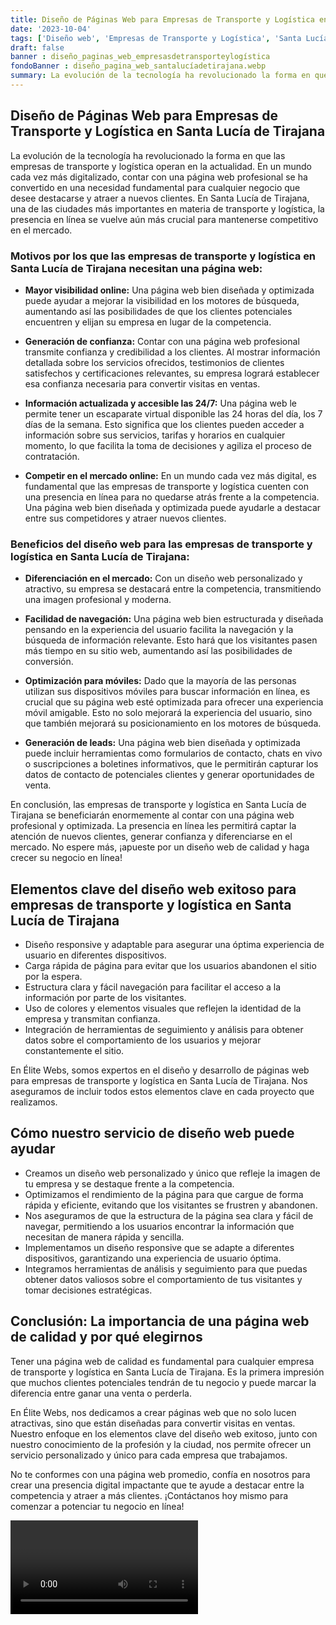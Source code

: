 ```yaml
---
title: Diseño de Páginas Web para Empresas de Transporte y Logística en Santa Lucía de Tirajana
date: '2023-10-04'
tags: ['Diseño web', 'Empresas de Transporte y Logística', 'Santa Lucía de Tirajana']
draft: false
banner : diseño_paginas_web_empresasdetransporteylogística
fondoBanner : diseño_pagina_web_santalucíadetirajana.webp
summary: La evolución de la tecnología ha revolucionado la forma en que las empresas de transporte y logística operan en la actualidad. En un mundo cada vez más digitalizado, contar con una página web profesional se ha convertido en una necesidad fundamental para cualquier negocio que desee destacarse y atraer a nuevos clientes. En Santa Lucía de Tirajana, una de las ciudades más importantes en materia de transporte y logística, la presencia en línea se vuelve aún más crucial para mantenerse competitivo en el mercado.
---
```


## Diseño de Páginas Web para Empresas de Transporte y Logística en Santa Lucía de Tirajana

La evolución de la tecnología ha revolucionado la forma en que las empresas de transporte y logística operan en la actualidad. En un mundo cada vez más digitalizado, contar con una página web profesional se ha convertido en una necesidad fundamental para cualquier negocio que desee destacarse y atraer a nuevos clientes. En Santa Lucía de Tirajana, una de las ciudades más importantes en materia de transporte y logística, la presencia en línea se vuelve aún más crucial para mantenerse competitivo en el mercado.

### Motivos por los que las empresas de transporte y logística en Santa Lucía de Tirajana necesitan una página web:

- **Mayor visibilidad online:** Una página web bien diseñada y optimizada puede ayudar a mejorar la visibilidad en los motores de búsqueda, aumentando así las posibilidades de que los clientes potenciales encuentren y elijan su empresa en lugar de la competencia.

- **Generación de confianza:** Contar con una página web profesional transmite confianza y credibilidad a los clientes. Al mostrar información detallada sobre los servicios ofrecidos, testimonios de clientes satisfechos y certificaciones relevantes, su empresa logrará establecer esa confianza necesaria para convertir visitas en ventas.

- **Información actualizada y accesible las 24/7:** Una página web le permite tener un escaparate virtual disponible las 24 horas del día, los 7 días de la semana. Esto significa que los clientes pueden acceder a información sobre sus servicios, tarifas y horarios en cualquier momento, lo que facilita la toma de decisiones y agiliza el proceso de contratación.

- **Competir en el mercado online:** En un mundo cada vez más digital, es fundamental que las empresas de transporte y logística cuenten con una presencia en línea para no quedarse atrás frente a la competencia. Una página web bien diseñada y optimizada puede ayudarle a destacar entre sus competidores y atraer nuevos clientes.

### Beneficios del diseño web para las empresas de transporte y logística en Santa Lucía de Tirajana:

- **Diferenciación en el mercado:** Con un diseño web personalizado y atractivo, su empresa se destacará entre la competencia, transmitiendo una imagen profesional y moderna.

- **Facilidad de navegación:** Una página web bien estructurada y diseñada pensando en la experiencia del usuario facilita la navegación y la búsqueda de información relevante. Esto hará que los visitantes pasen más tiempo en su sitio web, aumentando así las posibilidades de conversión.

- **Optimización para móviles:** Dado que la mayoría de las personas utilizan sus dispositivos móviles para buscar información en línea, es crucial que su página web esté optimizada para ofrecer una experiencia móvil amigable. Esto no solo mejorará la experiencia del usuario, sino que también mejorará su posicionamiento en los motores de búsqueda.

- **Generación de leads:** Una página web bien diseñada y optimizada puede incluir herramientas como formularios de contacto, chats en vivo o suscripciones a boletines informativos, que le permitirán capturar los datos de contacto de potenciales clientes y generar oportunidades de venta.

En conclusión, las empresas de transporte y logística en Santa Lucía de Tirajana se beneficiarán enormemente al contar con una página web profesional y optimizada. La presencia en línea les permitirá captar la atención de nuevos clientes, generar confianza y diferenciarse en el mercado. No espere más, ¡apueste por un diseño web de calidad y haga crecer su negocio en línea!

<GifSeo />

<Cta />

## Elementos clave del diseño web exitoso para empresas de transporte y logística en Santa Lucía de Tirajana

- Diseño responsive y adaptable para asegurar una óptima experiencia de usuario en diferentes dispositivos.
- Carga rápida de página para evitar que los usuarios abandonen el sitio por la espera.
- Estructura clara y fácil navegación para facilitar el acceso a la información por parte de los visitantes.
- Uso de colores y elementos visuales que reflejen la identidad de la empresa y transmitan confianza.
- Integración de herramientas de seguimiento y análisis para obtener datos sobre el comportamiento de los usuarios y mejorar constantemente el sitio.

En Élite Webs, somos expertos en el diseño y desarrollo de páginas web para empresas de transporte y logística en Santa Lucía de Tirajana. Nos aseguramos de incluir todos estos elementos clave en cada proyecto que realizamos.

## Cómo nuestro servicio de diseño web puede ayudar

- Creamos un diseño web personalizado y único que refleje la imagen de tu empresa y se destaque frente a la competencia.
- Optimizamos el rendimiento de la página para que cargue de forma rápida y eficiente, evitando que los visitantes se frustren y abandonen.
- Nos aseguramos de que la estructura de la página sea clara y fácil de navegar, permitiendo a los usuarios encontrar la información que necesitan de manera rápida y sencilla.
- Implementamos un diseño responsive que se adapte a diferentes dispositivos, garantizando una experiencia de usuario óptima.
- Integramos herramientas de análisis y seguimiento para que puedas obtener datos valiosos sobre el comportamiento de tus visitantes y tomar decisiones estratégicas.

## Conclusión: La importancia de una página web de calidad y por qué elegirnos

Tener una página web de calidad es fundamental para cualquier empresa de transporte y logística en Santa Lucía de Tirajana. Es la primera impresión que muchos clientes potenciales tendrán de tu negocio y puede marcar la diferencia entre ganar una venta o perderla.

En Élite Webs, nos dedicamos a crear páginas web que no solo lucen atractivas, sino que están diseñadas para convertir visitas en ventas. Nuestro enfoque en los elementos clave del diseño web exitoso, junto con nuestro conocimiento de la profesión y la ciudad, nos permite ofrecer un servicio personalizado y único para cada empresa que trabajamos.

No te conformes con una página web promedio, confía en nosotros para crear una presencia digital impactante que te ayude a destacar entre la competencia y atraer a más clientes. ¡Contáctanos hoy mismo para comenzar a potenciar tu negocio en línea!

<Video />

<CtaBot job='Empresas de Transporte y Logística' city='Santa Lucía de Tirajana'/>

<Gmaps query='Santa Lucía de Tirajana+españa+maps' />